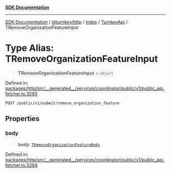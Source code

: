 [**SDK Documentation**](../../../../../../README.mdx)

***

[SDK Documentation](../../../../../../packages.mdx) / [@turnkey/http](../../../../README.mdx) / [index](../../../README.mdx) / [TurnkeyApi](../README.mdx) / TRemoveOrganizationFeatureInput

# Type Alias: TRemoveOrganizationFeatureInput

> **TRemoveOrganizationFeatureInput** = `object`

Defined in: [packages/http/src/\_\_generated\_\_/services/coordinator/public/v1/public\_api.fetcher.ts:3293](https://github.com/tkhq/sdk/blob/fd49bfe86475c8603b3eb385aa101efa36fa32fc/packages/http/src/__generated__/services/coordinator/public/v1/public_api.fetcher.ts#L3293)

`POST /public/v1/submit/remove_organization_feature`

## Properties

### body

> **body**: [`TRemoveOrganizationFeatureBody`](TRemoveOrganizationFeatureBody.mdx)

Defined in: [packages/http/src/\_\_generated\_\_/services/coordinator/public/v1/public\_api.fetcher.ts:3294](https://github.com/tkhq/sdk/blob/fd49bfe86475c8603b3eb385aa101efa36fa32fc/packages/http/src/__generated__/services/coordinator/public/v1/public_api.fetcher.ts#L3294)
